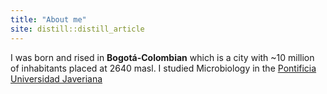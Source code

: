 ```yaml
---
title: "About me"
site: distill::distill_article
---
```


I was born and rised in **Bogotá-Colombian** which is a city with ~10 million of
inhabitants placed at 2640 masl. I studied Microbiology in the <a href="https://www.javeriana.edu.co/inicio" target="_blank">Pontificia Universidad Javeriana</a>